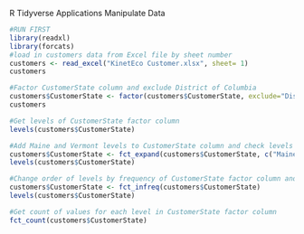 R Tidyverse Applications
Manipulate Data

```{r}
#RUN FIRST
library(readxl)
library(forcats)
#load in customers data from Excel file by sheet number
customers <- read_excel("KinetEco Customer.xlsx", sheet= 1)
customers
```

```{r}
#Factor CustomerState column and exclude District of Columbia
customers$CustomerState <- factor(customers$CustomerState, exclude="District of Columbia")
customers
```

```{r}
#Get levels of CustomerState factor column
levels(customers$CustomerState)
```

```{r}
#Add Maine and Vermont levels to CustomerState column and check levels again
customers$CustomerState <- fct_expand(customers$CustomerState, c("Maine", "Vermont"))
levels(customers$CustomerState)
```

```{r}
#Change order of levels by frequency of CustomerState factor column and check levels again
customers$CustomerState <- fct_infreq(customers$CustomerState)
levels(customers$CustomerState)
```

```{r}
#Get count of values for each level in CustomerState factor column
fct_count(customers$CustomerState)
```

